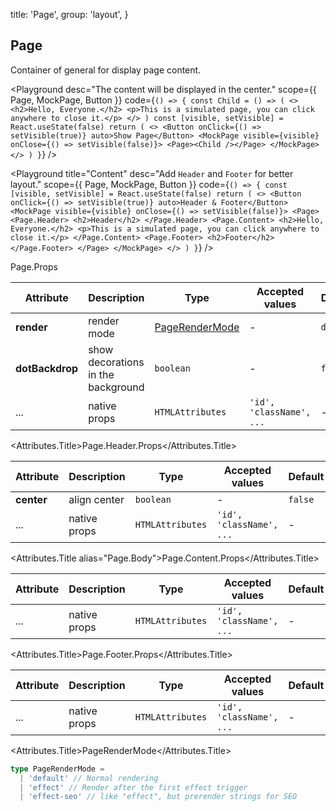 
  title: 'Page',
  group: 'layout',
}

## Page

Container of general for display page content.

<Playground
  desc="The content will be displayed in the center."
  scope={{ Page, MockPage, Button }}
  code={`
() => {
  const Child = () => (
    <>
      <h2>Hello, Everyone.</h2>
      <p>This is a simulated page, you can click anywhere to close it.</p>
    </>
  )
  const [visible, setVisible] = React.useState(false)
  return (
    <>
      <Button onClick={() => setVisible(true)} auto>Show Page</Button>
      <MockPage visible={visible} onClose={() => setVisible(false)}>
        <Page><Child /></Page>
      </MockPage>
    </>
  )
}
`}
/>

<Playground
  title="Content"
  desc="Add `Header` and `Footer` for better layout."
  scope={{ Page, MockPage, Button }}
  code={`
() => {
  const [visible, setVisible] = React.useState(false)
  return (
    <>
      <Button onClick={() => setVisible(true)} auto>Header & Footer</Button>
      <MockPage visible={visible} onClose={() => setVisible(false)}>
        <Page>
          <Page.Header>
            <h2>Header</h2>
          </Page.Header>
          <Page.Content>
            <h2>Hello, Everyone.</h2>
            <p>This is a simulated page, you can click anywhere to close it.</p>
          </Page.Content>
          <Page.Footer>
            <h2>Footer</h2>
          </Page.Footer>
        </Page>
      </MockPage>
    </>
  )
}
`}
/>

<Attributes edit="/pages/en-us/components/page.mdx">
<Attributes.Title>Page.Props</Attributes.Title>

| Attribute       | Description                        | Type                              | Accepted values          | Default   |
| --------------- | ---------------------------------- | --------------------------------- | ------------------------ | --------- |
| **render**      | render mode                        | [PageRenderMode](#pagerendermode) | -                        | `default` |
| **dotBackdrop** | show decorations in the background | `boolean`                         | -                        | `false`   |
| ...             | native props                       | `HTMLAttributes`                  | `'id', 'className', ...` | -         |

<Attributes.Title>Page.Header.Props</Attributes.Title>

| Attribute  | Description  | Type             | Accepted values          | Default |
| ---------- | ------------ | ---------------- | ------------------------ | ------- |
| **center** | align center | `boolean`        | -                        | `false` |
| ...        | native props | `HTMLAttributes` | `'id', 'className', ...` | -       |

<Attributes.Title alias="Page.Body">Page.Content.Props</Attributes.Title>

| Attribute | Description  | Type             | Accepted values          | Default |
| --------- | ------------ | ---------------- | ------------------------ | ------- |
| ...       | native props | `HTMLAttributes` | `'id', 'className', ...` | -       |

<Attributes.Title>Page.Footer.Props</Attributes.Title>

| Attribute | Description  | Type             | Accepted values          | Default |
| --------- | ------------ | ---------------- | ------------------------ | ------- |
| ...       | native props | `HTMLAttributes` | `'id', 'className', ...` | -       |

<Attributes.Title>PageRenderMode</Attributes.Title>

```ts
type PageRenderMode =
  | 'default' // Normal rendering
  | 'effect' // Render after the first effect trigger
  | 'effect-seo' // like "effect", but prerender strings for SEO
```

</Attributes>

